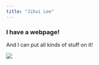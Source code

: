```yaml
---
title: "Jihui Lee"
---
```


### I have a webpage!

And I can put all kinds of stuff on it!

![](image/image.jpg)
